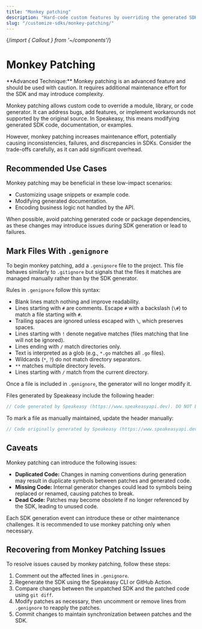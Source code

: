 ```yaml
---
title: "Monkey patching"
description: "Hard-code custom features by overriding the generated SDK with your own code."
slug: "/customize-sdks/monkey-patching/"
---
```

{/*import { Callout } from '~/components'*/}

# Monkey Patching

<div className="Callout" data-title="CAUTION" data-variant="warning"> **Advanced Technique:** Monkey patching is an advanced feature and should be used with caution. It requires additional maintenance effort for the SDK and may introduce complexity. </div>

Monkey patching allows custom code to override a module, library, or code generator. It can address bugs, add features, or implement workarounds not supported by the original source. In Speakeasy, this means modifying generated SDK code, documentation, or examples.

However, monkey patching increases maintenance effort, potentially causing inconsistencies, failures, and discrepancies in SDKs. Consider the trade-offs carefully, as it can add significant overhead.

## Recommended Use Cases

Monkey patching may be beneficial in these low-impact scenarios:

- Customizing usage snippets or example code.
- Modifying generated documentation.
- Encoding business logic not handled by the API.

When possible, avoid patching generated code or package dependencies, as these changes may introduce issues during SDK generation or lead to failures.

## Mark Files With `.genignore`

To begin monkey patching, add a `.genignore` file to the project. This file behaves similarly to `.gitignore` but signals that the files it matches are managed manually rather than by the SDK generator.

Rules in `.genignore` follow this syntax:

- Blank lines match nothing and improve readability.
- Lines starting with `#` are comments. Escape `#` with a backslash (`\#`) to match a file starting with `#`.
- Trailing spaces are ignored unless escaped with `\`, which preserves spaces.
- Lines starting with `!` denote negative matches (files matching that line will not be ignored).
- Lines ending with `/` match directories only.
- Text is interpreted as a glob (e.g., `*.go` matches all `.go` files).
- Wildcards (`*`, `?`) do not match directory separators.
- `**` matches multiple directory levels.
- Lines starting with `/` match from the current directory.

Once a file is included in `.genignore`, the generator will no longer modify it.

Files generated by Speakeasy include the following header:


```go
// Code generated by Speakeasy (https://www.speakeasyapi.dev). DO NOT EDIT.
```

To mark a file as manually maintained, update the header manually:

```go
// Code originally generated by Speakeasy (https://www.speakeasyapi.dev).
```

## Caveats

Monkey patching can introduce the following issues:

- **Duplicated Code:** Changes in naming conventions during generation may result in duplicate symbols between patches and generated code.
- **Missing Code:** Internal generator changes could lead to symbols being replaced or renamed, causing patches to break.
- **Dead Code:** Patches may become obsolete if no longer referenced by the SDK, leading to unused code.

Each SDK generation event can introduce these or other maintenance challenges. It is recommended to use monkey patching only when necessary.

## Recovering from Monkey Patching Issues

To resolve issues caused by monkey patching, follow these steps:

1. Comment out the affected lines in `.genignore`.
2. Regenerate the SDK using the Speakeasy CLI or GitHub Action.
3. Compare changes between the unpatched SDK and the patched code using `git diff`.
4. Modify patches as necessary, then uncomment or remove lines from `.genignore` to reapply the patches.
5. Commit changes to maintain synchronization between patches and the SDK.
